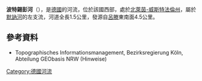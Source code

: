 {{Onesource|time=2020-08-13T05:21:22+00:00}}
{{Coord|51|28|37.99|N|8|29|26.11|E|display=title}}

'''波特錫彭河'''（{{lang-de|Pottsiepen}}），是[[德國|德國]]的河流，位於該國西部，處於[[北萊茵-威斯特法倫州|北萊茵-威斯特法倫州]]，屬於[[默訥河|默訥河]]的左支流，河道全長1.5公里，發源自[[呂滕|呂滕]]東南面4.5公里。

==參考資料==
* Topographisches Informationsmanagement, Bezirksregierung Köln, Abteilung GEObasis NRW (Hinweise)

{{Germany-geo-stub}}
[[Category:德國河流|Category:德國河流]]